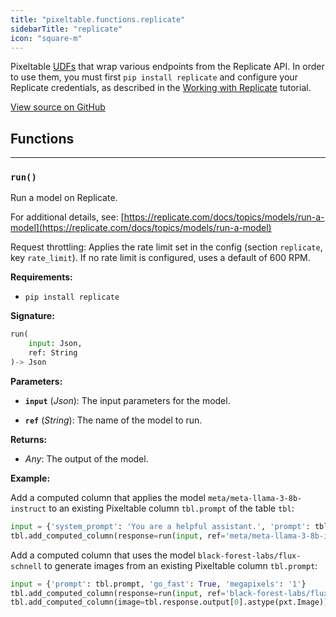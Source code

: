 ```yaml
---
title: "pixeltable.functions.replicate"
sidebarTitle: "replicate"
icon: "square-m"
---
```


Pixeltable [UDFs](https://pixeltable.readme.io/docs/user-defined-functions-udfs) that wrap various endpoints from the Replicate API. In order to use them, you must first `pip install replicate` and configure your Replicate credentials, as described in the [Working with Replicate](https://pixeltable.readme.io/docs/working-with-replicate) tutorial.


<a href="https://github.com/pixeltable/pixeltable/blob/main/pixeltable/functions/replicate.py#L0" target="_blank">View source on GitHub</a>

## Functions


---

### `run()`

Run a model on Replicate.


For additional details, see: [https://replicate.com/docs/topics/models/run-a-model](https://replicate.com/docs/topics/models/run-a-model)

Request throttling: Applies the rate limit set in the config (section `replicate`, key `rate_limit`). If no rate limit is configured, uses a default of 600 RPM.

**Requirements:**

- `pip install replicate`


**Signature:**

```python
run(
    input: Json,
    ref: String
)-> Json
```

**Parameters:**

- **`input`** (*Json*): The input parameters for the model.

- **`ref`** (*String*): The name of the model to run.


**Returns:**

- *Any*: The output of the model.



**Example:**

Add a computed column that applies the model `meta/meta-llama-3-8b-instruct` to an existing Pixeltable column `tbl.prompt` of the table `tbl`:
```python
input = {'system_prompt': 'You are a helpful assistant.', 'prompt': tbl.prompt}
tbl.add_computed_column(response=run(input, ref='meta/meta-llama-3-8b-instruct'))
```

Add a computed column that uses the model `black-forest-labs/flux-schnell` to generate images from an existing Pixeltable column `tbl.prompt`:
```python
input = {'prompt': tbl.prompt, 'go_fast': True, 'megapixels': '1'}
tbl.add_computed_column(response=run(input, ref='black-forest-labs/flux-schnell'))
tbl.add_computed_column(image=tbl.response.output[0].astype(pxt.Image))
```

